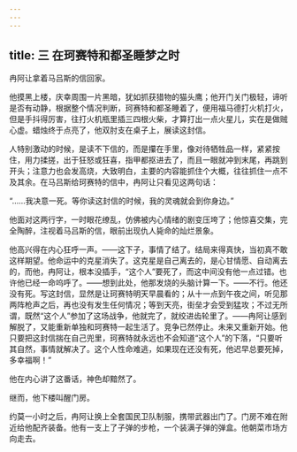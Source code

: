 ```yaml
---
---
---
```

title: 三 在珂赛特和都圣睡梦之时
---





冉阿让拿着马吕斯的信回家。

他摸黑上楼，庆幸周围一片黑暗，犹如抓获猎物的猫头鹰；他开门关门极轻，谛听是否有动静，根据整个情况判断，珂赛特和都圣睡着了，便用福马德打火机打火，但是手抖得厉害，往打火机瓶里插三四根火柴，才算打出一点火星儿，实在是做贼心虚。蜡烛终于点亮了，他双肘支在桌子上，展读这封信。

人特别激动的时候，是读不下信的，而是攥在手里，像对待牺牲品一样，紧紧按住，用力揉搓，出于狂怒或狂喜，指甲都抠进去了，而且一眼就冲到末尾，再跳到开头；注意力也会发高烧，大致明白，主要的内容能抓住个大概，往往抓住一点不及其余。在马吕斯给珂赛特的信中，冉阿让只看见这两句话：

“……我决意一死。等你读这封信的时候，我的灵魂就会到你身边。”

他面对这两行字，一时眼花缭乱，仿佛被内心情绪的剧变压垮了；他惊喜交集，完全陶醉，注视着马吕斯的信，眼前出现仇人毙命的灿烂景象。

他高兴得在内心狂呼一声。——这下子，事情了结了。结局来得真快，当初真不敢这样期望。他命运中的克星消失了。这克星是自己离去的，是心甘情愿、自动离去的，而他，冉阿让，根本没插手，“这个人”要死了，而这中间没有他一点过错。也许他已经一命呜呼了。——想到此处，他那发烧的头脑计算一下。——不行。他还没有死。写这封信，显然是让珂赛特明天早晨看的；从十一点到午夜之间，听见那两阵枪声之后，再也没有发生任何情况；等到天亮，街垒才会受到猛攻；不过无所谓，既然“这个人”参加了这场战争，他就完了，就绞进齿轮里了。——冉阿让感到解脱了，又能重新单独和珂赛特一起生活了。竞争已然停止。未来又重新开始。他只要把这封信揣在自己兜里，珂赛特就永远也不会知道“这个人”的下落，“只要听其自然，事情就解决了。这个人性命难逃，如果现在还没有死，他迟早总要死掉，多幸福啊！”

他在内心讲了这番话，神色却黯然了。

继而，他下楼叫醒门房。

约莫一小时之后，冉阿让换上全套国民卫队制服，携带武器出门了。门房不难在附近给他配齐装备。他有一支上了子弹的步枪，一个装满子弹的弹盒。他朝菜市场方向走去。